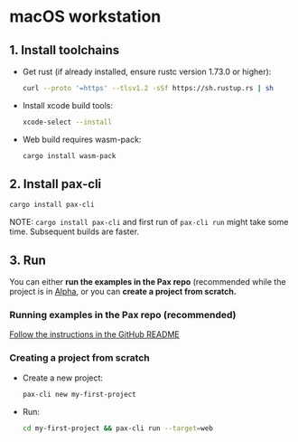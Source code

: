 # macOS workstation

## 1. Install toolchains

- Get rust (if already installed, ensure rustc version 1.73.0 or higher):

  ```bash copy
  curl --proto '=https' --tlsv1.2 -sSf https://sh.rustup.rs | sh
  ```

- Install xcode build tools:

  ```bash copy
  xcode-select --install
  ```

- Web build requires wasm-pack: 

  ```bash copy
  cargo install wasm-pack
  ```

## 2. Install pax-cli

  ```bash copy
  cargo install pax-cli
  ```

  NOTE: `cargo install pax-cli` and first run of `pax-cli run` might take some time.  Subsequent builds are faster.

## 3. Run

You can either **run the examples in the Pax repo** (recommended while the project is in [Alpha](https://github.com/paxengine/pax?tab=readme-ov-file#status), or you can **create a project from scratch.**

### Running examples in the Pax repo (recommended)
[Follow the instructions in the GitHub README](https://github.com/paxengine/pax?tab=readme-ov-file#examples)

### Creating a project from scratch

- Create a new project:

  ```bash copy
  pax-cli new my-first-project
  ```

- Run: 

  ```bash copy
  cd my-first-project && pax-cli run --target=web
  ```
